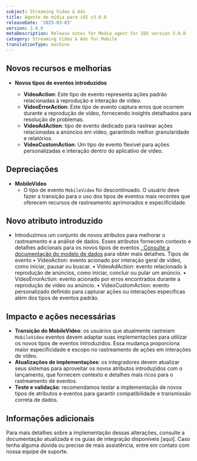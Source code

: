```yaml
---
subject: Streaming Video & Ads
title: Agente de mídia para iOS v3.0.0
releaseDate: '2025-03-03'
version: 3.0.0
metaDescription: Release notes for Media agent for IOS version 3.0.0
category: Streaming Video & Ads for Mobile
translationType: machine
---
```


## Novos recursos e melhorias

* **Novos tipos de eventos introduzidos**

  * **VideoAction**: Este tipo de evento representa ações padrão relacionadas à reprodução e interação de vídeo.
  * **VideoErrorAction**: Este tipo de evento captura erros que ocorrem durante a reprodução de vídeo, fornecendo insights detalhados para resolução de problemas.
  * **VideoAdAction**: tipo de evento dedicado para rastrear ações relacionadas a anúncios em vídeo, garantindo melhor granularidade e relatórios.
  * **VideoCustomAction**: Um tipo de evento flexível para ações personalizadas e interação dentro do aplicativo de vídeo.

## Depreciações

* **MobileVideo**
  * O tipo de evento `MobileVideo` foi descontinuado. O usuário deve fazer a transição para o uso dos tipos de eventos mais recentes que oferecem recursos de rastreamento aprimorados e especificidade.

## Novo atributo introduzido

* Introduzimos um conjunto de novos atributos para melhorar o rastreamento e a análise de dados. Esses atributos fornecem contexto e detalhes adicionais para os novos tipos de eventos [. Consulte a documentação do modelo de dados](https://github.com/newrelic/video-agent-ios/blob/v3.0.0/DATAMODEL.md) para obter mais detalhes. Tipos de evento • VideoAction: evento acionado por interação geral de vídeo, como iniciar, pausar ou buscar. • VideoAdAction: evento relacionado à reprodução de anúncios, como iniciar, concluir ou pular um anúncio. • VideoErrorAction: evento acionado por erros encontrados durante a reprodução de vídeo ou anúncio. • VideoCustomAction: evento personalizado definido para capturar ações ou interações específicas além dos tipos de eventos padrão.

## Impacto e ações necessárias

* **Transição do MobileVideo**: os usuários que atualmente rastreiam `MobileVideo` eventos devem adaptar suas implementações para utilizar os novos tipos de eventos introduzidos. Essa mudança proporciona maior especificidade e escopo no rastreamento de ações em interações de vídeo.
* **Atualizações de implementações**: os integradores devem atualizar seus sistemas para aproveitar os novos atributos introduzidos com o lançamento, que fornecem contexto e detalhes mais ricos para o rastreamento de eventos.
* **Teste e validação**: recomendamos testar a implementação de novos tipos de atributos e eventos para garantir compatibilidade e transmissão correta de dados.

## Informações adicionais

Para mais detalhes sobre a implementação dessas alterações, consulte a documentação atualizada e os guias de integração disponíveis \[aqui]. Caso tenha alguma dúvida ou precise de mais assistência, entre em contato com nossa equipe de suporte.
